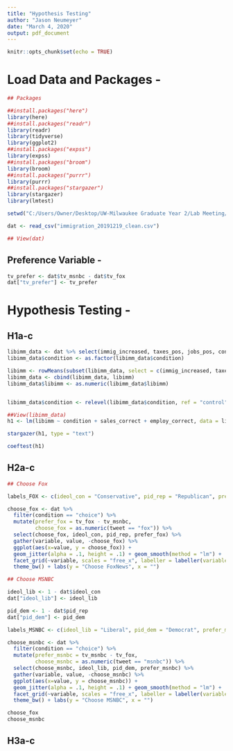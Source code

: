 ```yaml
---
title: "Hypothesis Testing"
author: "Jason Neumeyer"
date: "March 4, 2020"
output: pdf_document
---
```


```r
knitr::opts_chunk$set(echo = TRUE)
```

# Load Data and Packages - 

```r
## Packages

##install.packages("here")
library(here)
##install.packages("readr")
library(readr)
library(tidyverse)
library(ggplot2)
##install.packages("expss")
library(expss)
##install.packages("broom")
library(broom)
##install.packages("purrr")
library(purrr)
##install.packages("stargazer")
library(stargazer)
library(lmtest)

setwd("C:/Users/Owner/Desktop/UW-Milwaukee Graduate Year 2/Lab Meeting/Data")

dat <- read_csv("immigration_20191219_clean.csv")

## View(dat)
```


## Preference Variable - 

```r
tv_prefer <- dat$tv_msnbc - dat$tv_fox
dat["tv_prefer"] <- tv_prefer
```

# Hypothesis Testing - 

## H1a-c

```r
libimm_data <- dat %>% select(immig_increased, taxes_pos, jobs_pos, condition, sales_correct, employ_correct)
libimm_data$condition <- as.factor(libimm_data$condition)

libimm <- rowMeans(subset(libimm_data, select = c(immig_increased, taxes_pos, jobs_pos)), na.rm = TRUE)
libimm_data <- cbind(libimm_data, libimm)
libimm_data$libimm <- as.numeric(libimm_data$libimm)


libimm_data$condition <- relevel(libimm_data$condition, ref = "control")

##View(libimm_data)
h1 <- lm(libimm ~ condition + sales_correct + employ_correct, data = libimm_data)
```

```r
stargazer(h1, type = "text")
```

```r
coeftest(h1)
```

## H2a-c

```r
## Choose Fox

labels_FOX <- c(ideol_con = "Conservative", pid_rep = "Republican", prefer_fox = "Prefer Fox")

choose_fox <- dat %>%
  filter(condition == "choice") %>%
  mutate(prefer_fox = tv_fox - tv_msnbc,
         choose_fox = as.numeric(tweet == "fox")) %>%
  select(choose_fox, ideol_con, pid_rep, prefer_fox) %>%
  gather(variable, value, -choose_fox) %>%
  ggplot(aes(x=value, y = choose_fox)) +
  geom_jitter(alpha = .1, height = .1) + geom_smooth(method = "lm") +
  facet_grid(~variable, scales = "free_x", labeller = labeller(variable = labels_FOX)) +
  theme_bw() + labs(y = "Choose FoxNews", x = "")

## Choose MSNBC

ideol_lib <- 1 - dat$ideol_con
dat["ideol_lib"] <- ideol_lib

pid_dem <- 1 - dat$pid_rep
dat["pid_dem"] <- pid_dem

labels_MSNBC <- c(ideol_lib = "Liberal", pid_dem = "Democrat", prefer_msnbc = "Prefer MSNBC")

choose_msnbc <- dat %>%
  filter(condition == "choice") %>%
  mutate(prefer_msnbc = tv_msnbc - tv_fox,
         choose_msnbc = as.numeric(tweet == "msnbc")) %>%
  select(choose_msnbc, ideol_lib, pid_dem, prefer_msnbc) %>%
  gather(variable, value, -choose_msnbc) %>%
  ggplot(aes(x=value, y = choose_msnbc)) +
  geom_jitter(alpha = .1, height = .1) + geom_smooth(method = "lm") + 
  facet_grid(~variable, scales = "free_x", labeller = labeller(variable = labels_MSNBC)) + 
  theme_bw() + labs(y = "Choose MSNBC", x = "") 

choose_fox
choose_msnbc
```

## H3a-c


